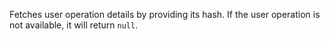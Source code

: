 
Fetches user operation details by providing its hash. If the user operation is not available, it
will return `null`. <CreditCost network="ethereum" method="eth_getUserOperationByHash" />
